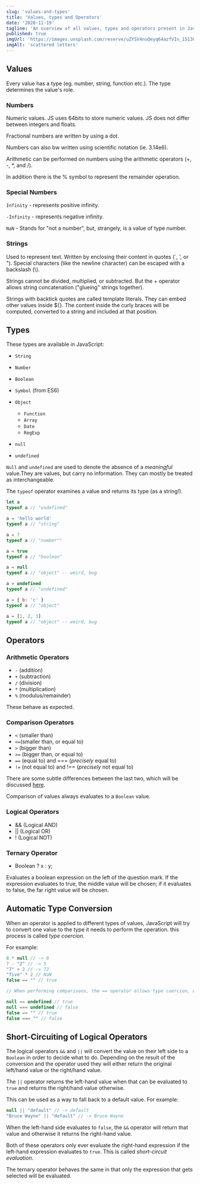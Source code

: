 ```yaml
---
slug: 'values-and-types'
title: 'Values, types and Operators'
date: '2020-11-19'
tagline: 'An overview of all values, types and operators present in JavaScript'
published: true
imgUrl: 'https://images.unsplash.com/reserve/uZYSV4nuQeyq64azfVIn_15130980706_64134efc6e_o.jpg?ixid=MnwxMjA3fDB8MHxwaG90by1wYWdlfHx8fGVufDB8fHx8&ixlib=rb-1.2.1&auto=format&fit=crop&w=1000&q=80'
imgAlt: 'scattered letters'
---
```


## Values

Every value has a type (eg. number, string, function etc.). The type determines the value's role.

### Numbers

Numeric values. JS uses 64bits to store numeric values. JS does not differ between integers and floats.

Fractional numbers are written by using a dot.

Numbers can also bw written using scientific notation (ie. 3.14e6).

Arithmetic can be performed on numbers using the arithmetic operators (+, -, \*, and /).

In addition there is the % symbol to represent the remainder operation.

### Special Numbers

`Infinity` - represents positive infinity.

`-Infinity` - represents negative infinity.

`NaN` - Stands for "not a number", but, strangely, is a value of type number.

### Strings

Used to represent text. Written by enclosing their content in quotes (`, ', or "). Special characters (like the newline character) can be escaped with a backslash (\\).

Strings cannot be divided, multiplied, or subtracted. But the + operator allows string concatenation ("glueing" strings together).

Strings with backtick quotes are called template literals. They can embed other values inside \${}. The content inside the curly braces will be computed, converted to a string and included at that position.

## Types

These types are available in JavaScript:

- `String`
- `Number`
- `Boolean`
- `Symbol` (from ES6)
- `Object`

  - `Function`
  - `Array`
  - `Date`
  - `RegExp`

- `null`
- `undefined`

`Null` and `undefined` are used to denote the absence of a _meaningful_ value.They are values, but carry no information. They can mostly be treated as interchangeable.

The `typeof` operator examines a value and returns its type (as a string!).

```javascript
let a
typeof a // "undefined"

a = 'hello world'
typeof a // "string"

a = 7
typeof a // "number""

a = true
typeof a // "boolean"

a = null
typeof a // "object" -- weird, bug

a = undefined
typeof a // "undefined"

a = { b: 'c' }
typeof a // "object"

a = [1, 2, 3]
typeof a // "object" -- weird, bug
```

## Operators

### Arithmetic Operators

- `-` (addition)
- `+` (subtraction)
- `/` (division)
- `*` (multiplication)
- `%` (modulus/remainder)

These behave as expected.

### Comparison Operators

- `<` (smaller than)
- `<=`(smaller than, or equal to)
- `>` (bigger than)
- `>=` (bigger than, or equal to)
- `==` (equal to) and === (_precisely_ equal to)
- `!=` (not equal to) and !== (_precisely_ not equal to)

There are some subtle differences between the last two, which will be discussed [here](<!-- TODO: Add link -->).

Comparison of values always evaluates to a `Boolean` value.

### Logical Operators

- && (Logical AND)
- || (Logical OR)
- ! (Logical NOT)

### Ternary Operator

- Boolean ? x : y;

Evaluates a boolean expression on the left of the question mark. If the expression evaluates to true, the middle value will be chosen; if it evaluates to false, the far right value will be chosen.

## Automatic Type Conversion

When an operator is applied to different types of values, JavaScript will try to convert one value to the type it needs to perform the operation. this process is called _type coercion_.

For example:

```Javascript
8 * null // -> 0
7 - "2" // -> 5
"7" + 2 // -> 72
"five" * 2 // NaN
false == "" // true

// When performing comparisons, the == operator allows type coercion, while the === operator does not.

null == undefined // true
null === undefined // false
false == "" // true
false === "" // false
```

## Short-Circuiting of Logical Operators

The logical operators `&&` and `||` will convert the value on their left side to a `Boolean` in order to decide what to do. Depending on the result of the conversion and the operator used they will either return the original left/hand value or the right/hand value.

The `||` operator returns the left-hand value when that can be evaluated to `true` and returns the right/hand value otherwise.

This can be used as a way to fall back to a default value. For example:

```Javascript
null || "default" // -> default
"Bruce Wayne" || "default" // -> Bruce Wayne
```

When the left-hand side evaluates to `false`, the `&&` operator will return that value and otherwise it returns the right-hand value.

Both of these operators only ever evaluate the right-hand expression if the left-hand expression evaluates to `true`. This is called _short-circuit evaluation_.

The ternary operator behaves the same in that only the expression that gets selected will be evaluated.
